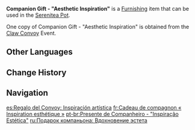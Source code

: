 {{Furnishing Infobox
|id             = 363367
|image          = Item Companion Gift - Aesthetic Inspiration.png
|category       = Ornaments
|subcategory    = Memento
|quality        = 4
|adeptal_energy = 30
|load           = 220
|reduced_load   = 220
|description    = A doll made in the likeness of [[Chiori]], perfectly replicating her serious and diligent demeanor as a designer. It is a gift from the "Claw Convoy" organization to thank those who adopt animals.<br>To you, whose heart is full of love, may beauty fill every corner of your life.
|source1        = [[Claw Convoy]]
|event          = Claw Convoy
|limited        = 1
}}
'''Companion Gift - "Aesthetic Inspiration"''' is a [[Furnishing]] item that can be used in the [[Serenitea Pot]].

One copy of Companion Gift - "Aesthetic Inspiration" is obtained from the [[Claw Convoy]] Event.

==Other Languages==
{{Other Languages
|en       = Companion Gift - "Aesthetic Inspiration"
|zhs      = 同行赠礼-「美学灵感」
|zhs_rm   = 
|zht      = 同行贈禮-「美學靈感」
|zht_rm   = 
|zh_tl    = 
|ja       = 旅の贈り物-「美のインスピレーション」
|ja_rm    = Tabi no Okurimono - "Bi no Insupireeshon"
|ja_tl    = Travel Gift - "Inspiration of Beauty"
|ko       = 동행 선물-「미적 영감」
|ko_tl    = 
|es       = Regalo del Convoy: Inspiración artística
|es_tl    = Convoy Gift: Artistic Inspiration
|fr       = Cadeau de compagnon « Inspiration esthétique »
|fr_tl    = Companion Gift "Aesthetic Inspiration"
|ru       = Подарок компаньона: Вдохновение эстета
|ru_tl    = 
|th       = ของขวัญจากเพื่อนร่วมทาง - "แรงบันดาลใจแห่งสุนทรียศาสตร์"
|th_rm    = 
|th_tl    = 
|vi       = Quà Đồng Hành - Cảm Hứng Mỹ Thuật
|vi_tl    = 
|de       = Geschenk der Gefährten &ndash; „Ästhetische Eingebung“
|de_tl    = Companions' Gift &ndash; "Aesthetic Inspiration"
|id       = Hadiah Seperjalanan: Estetika & Inspirasi
|id_tl    = 
|pt       = Presente de Companheiro - "Inspiração Estética"
|pt_tl    = 
|tr       = Yoldaş Hediyesi - "Estetik İlham"
|tr_tl    = 
|it       = Regalo amicizia Ispirazione estetica
|it_tl    = 
}}

==Change History==
{{Change History|5.2}}

==Navigation==
{{Furnishing Navbox|interior}}

[[es:Regalo del Convoy: Inspiración artística]]
[[fr:Cadeau de compagnon « Inspiration esthétique »]]
[[pt-br:Presente de Companheiro - "Inspiração Estética"]]
[[ru:Подарок компаньона: Вдохновение эстета]]